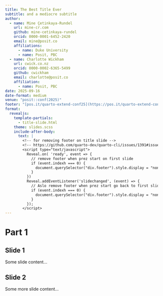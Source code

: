 ```yaml
---
title: The Best Title Ever
subtitle: and a mediocre subtitle
author:
  - name: Mine Çetinkaya-Rundel
    url: mine-cr.com
    github: mine-cetinkaya-rundel
    orcid: 0000-0001-6452-2420
    email: mine@posit.co
    affiliations:
      - name: Duke University
      - name: Posit, PBC
  - name: Charlotte Wickham
    url: cwick.co.nz
    orcid: 0000-0002-6365-5499
    github: cwickham
    email: charlotte@posit.co
    affiliation:
      - name: Posit, PBC
date: 2025-09-16
date-format: medium
venue: "posit::conf(2025)"
footer: "[pos.it/quarto-extend-conf25](https://pos.it/quarto-extend-conf25)"
format: 
  revealjs:
    template-partials: 
      - title-slide.html
    theme: slides.scss
    include-after-body: 
      text: |
        <!-- for removing footer on title slide -->
        <!-- https://github.com/quarto-dev/quarto-cli/issues/1391#issuecomment-1187191024 -->
        <script type="text/javascript">
          Reveal.on( 'ready', event => {
            // remove footer when prez start on first slide
            if (event.indexh === 0) {
              document.querySelector("div.footer").style.display = "none";
            }
          })
          Reveal.addEventListener('slidechanged', (event) => {
            // Aslo remove footer when prez start go back to first slide
            if (event.indexh === 0) {
              document.querySelector("div.footer").style.display = "none";
            }
          });
        </script>
---
```


# Part 1

## Slide 1

Some slide content...

## Slide 2

Some more slide content...
